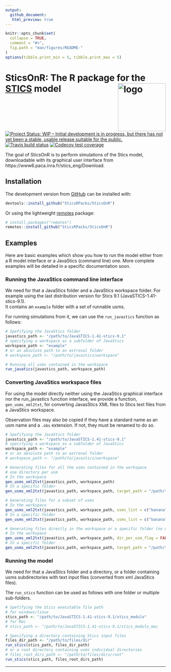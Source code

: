 ```yaml
---
output:
  github_document:
   html_preview: true
---
```



```r
knitr::opts_chunk$set(
  collapse = TRUE,
  comment = "#>",
  fig.path = "man/figures/README-"
)
options(tibble.print_min = 5, tibble.print_max = 5)
```
  
# SticsOnR: The R package for the [STICS](https://www6.paca.inra.fr/stics_eng/) model <img src="man/figures/logo.png" alt="logo" width="150" align="right" />

[![Project Status: WIP – Initial development is in progress, but there has not yet been a stable, usable release suitable for the public.](https://www.repostatus.org/badges/latest/wip.svg)](https://www.repostatus.org/#wip)
[![Travis build status](https://travis-ci.org/SticsRPacks/SticsOnR.svg?branch=master)](https://travis-ci.org/SticsRPacks/SticsOnR)
[![Codecov test coverage](https://codecov.io/gh/SticsRPacks/SticsOnR/branch/master/graph/badge.svg)](https://codecov.io/gh/SticsRPacks/SticsOnR?branch=master)

The goal of SticsOnR is to perform simulations of the Stics model, downloadable with its graphical user interface from https://www6.paca.inra.fr/stics_eng/Download.

<!--## Development 

Follow up the development [here](sticsOnR.md).-->



## Installation

The development version from [GitHub](https://github.com/) can be installed with:

``` r
devtools::install_github("SticsRPacks/SticsOnR")
```
Or using the lightweight [remotes](https://github.com/r-lib/remotes#readme) package: 

``` r
# install.packages("remotes")
remotes::install_github("SticsRPacks/SticsOnR")
```

## Examples

Here are basic examples which show you how to run the model either from a R model interface or a JavaStics (command line) one. More complete examples will be detailed in a specific documentation soon.

### Running the JavaStics command line interface

We need for that a JavaStics folder and a JavaStics workspace folder.
For example using the last distribution version for Stics 9.1 (JavaSTICS-1.41-stics-9.1).    
It contains an `example` folder with a set of runnable usms.

For running simulations from it, we can use the `run_javastics` function as follows:


```r
# Spefifying the JavaStics folder
javastics_path <- "/path/to/JavaSTICS-1.41-stics-9.1"
# specifying a workspace as a subfolder of JavaStics 
workspace_path <- "example"
# or an absolute path to an extrenal folder
# workspace_path <- "/path/to/javastics/workspace"

# Running all usms contained in the workspace 
run_javatics(javastics_path, workspace_path)
```


### Converting JavaStics workspace files
For using the model directly neither using the JavaStics graphical interface nor the run_javastics function interface, we provide a function, `gen_usms_xml2txt`, for converting JavasStics XML files to Stics text files from a JavaStics workspace.

Observation files may also be copied if they have a standard name as an usm name and a `.obs` extension. If not, they must be renamed to do so.

```r
# Spefifying the JavaStics folder
javastics_path <- "/path/to/JavaSTICS-1.41-stics-9.1"
# specifying a workspace as a subfolder of JavaStics 
workspace_path <- "example"
# or an absolute path to an extrenal folder
# workspace_path <- "/path/to/javastics/workspace"

# Generating files for all the usms contained in the workspace
# one directory per usm
# In the workspace
gen_usms_xml2txt(javastics_path, workspace_path)
# In a specific folder
gen_usms_xml2txt(javastics_path, workspace_path, target_path = "/path/to/output/folder")

# Generating files for a subset of usms
# In the workspace
gen_usms_xml2txt(javastics_path, workspace_path, usms_list = c("banana","wheat"))
# In a specific folder
gen_usms_xml2txt(javastics_path, workspace_path, usms_list = c("banana","wheat"), target_path = "/path/to/output/folder")

# Generating files directly in the workspace or a specific folder (no usm sub-folder) 
# In the workspace
gen_usms_xml2txt(javastics_path, workspace_path, dir_per_usm_flag = FALSE)
# In a specific folder
gen_usms_xml2txt(javastics_path, workspace_path, target_path = "/path/to/output/folder", dir_per_usm_flag = FALSE)


```


### Running the model

We need for that a JavaStics folder and a directory, or a folder containing usms subdirectories with text input files (converted from xml JavaStics files).

The `run_stics` function can be used as follows with one folder or multiple sub-folders.

```r
# Spefifying the Stics executable file path
# for windows/linux
stics_path <- "/path/to/JavaSTICS-1.41-stics-9.1/stics_modulo"
# for Mac
# stics_path <- "/path/to/JavaSTICS-1.41-stics-9.1/stics_modulo_mac

# Specifying a directory containing Stics input files  
files_dir_path <- "/path/to/files/dir"
run_stics(stics_path, files_dir_path)
# or a root directory containing usms indicidual directories
# files_root_dirs_path <- "/path/to/files/dirs/root"
run_stics(stics_path, files_root_dirs_path)
```


---
